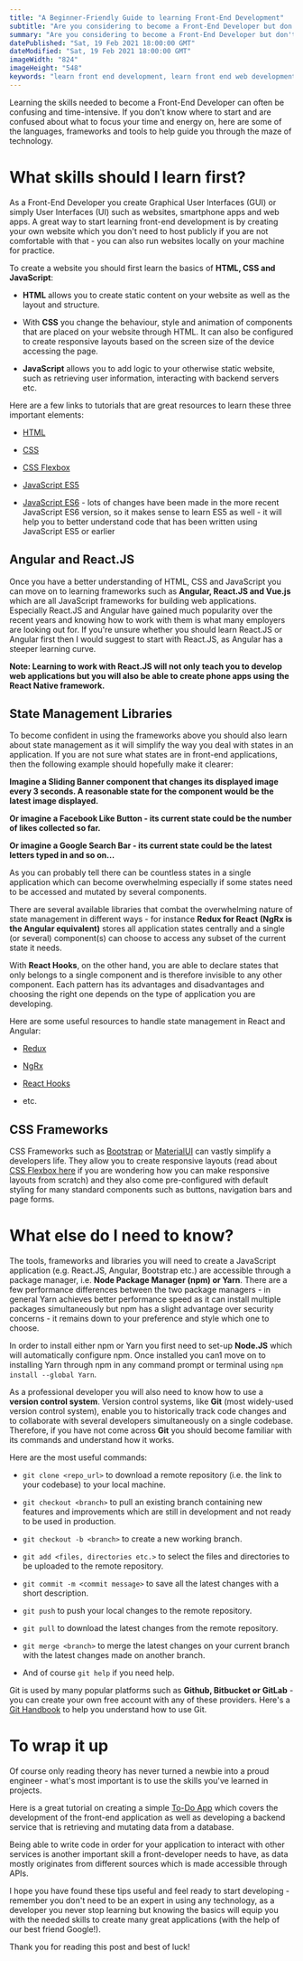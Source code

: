 ```yaml
---
title: "A Beginner-Friendly Guide to learning Front-End Development"
subtitle: "Are you considering to become a Front-End Developer but don't know where to start, or are you simply curious about the technical skills a developer needs, or would you simply like to understand how websites or apps are created? Here is a beginner-friendly guide on how to best approach your learning journey."
summary: "Are you considering to become a Front-End Developer but don't know where to start, or are you simply curious about the technical skills a developer needs, or would you simply like to understand how websites or apps are created? Here is a beginner-friendly guide on how to best approach your learning journey."
datePublished: "Sat, 19 Feb 2021 18:00:00 GMT"
dateModified: "Sat, 19 Feb 2021 18:00:00 GMT"
imageWidth: "824"
imageHeight: "548"
keywords: "learn front end development, learn front end web development, web development, front end development, tech, javascript, react js, angular, state management"
---
```


Learning the skills needed to become a Front-End Developer can often be confusing and time-intensive. If you don't know where to start and are confused about what to focus
your time and energy on, here are some of the languages, frameworks and tools to help guide you through the maze of technology.

<h1>What skills should I learn first?</h1>

As a Front-End Developer you create Graphical User Interfaces (GUI) or simply User Interfaces (UI) such as websites, smartphone apps and web apps.
A great way to start learning front-end development is by creating your own website which you don't need to host publicly if you are not comfortable with that -
you can also run websites locally on your machine for practice.

To create a website you should first learn the basics of **HTML, CSS and JavaScript**:

- **HTML** allows you to create static content on your website as well as the layout and structure.

- With **CSS** you change the behaviour, style and animation of components that are placed on your website through HTML. It can also be configured to create responsive layouts based on the screen size of the device accessing the page.

- **JavaScript** allows you to add logic to your otherwise static website, such as retrieving user information, interacting with backend servers etc.

Here are a few links to tutorials that are great resources to learn these three important elements:

- [HTML](https://www.w3schools.com/html/html_intro.asp)

- [CSS](https://www.w3schools.com/w3css/w3css_intro.asp)

- [CSS Flexbox](https://www.w3schools.com/css/css3_flexbox.asp)

- [JavaScript ES5](https://www.w3schools.com/js/js_es5.asp)

- [JavaScript ES6](https://www.w3schools.com/js/js_es6.asp) - lots of changes have been made in the more recent JavaScript ES6 version, so it makes sense to learn ES5 as well - it will help you to better understand code that has been written using JavaScript ES5 or earlier

<h2>Angular and React.JS</h2>

Once you have a better understanding of HTML, CSS and JavaScript you can move on to learning frameworks such as **Angular, React.JS and Vue.js** which are all JavaScript frameworks
for building web applications. Especially React.JS and Angular have gained much popularity over the recent years and knowing how to work with them is what many employers are looking out for.
If you're unsure whether you should learn React.JS or Angular first then I would suggest to start with React.JS, as Angular has a steeper learning curve.

**Note: Learning to work with React.JS will not only teach you to develop web applications but you will also be able to create phone apps using the React Native framework.**

<h2>State Management Libraries</h2>

To become confident in using the frameworks above you should also learn about state management as it will simplify the way you deal with states in an application.
If you are not sure what states are in front-end applications, then the following example should hopefully make it clearer:

**Imagine a Sliding Banner component that changes its displayed image every 3 seconds. A reasonable state for the component would be the latest image displayed.**

**Or imagine a Facebook Like Button - its current state could be the number of likes collected so far.**

**Or imagine a Google Search Bar - its current state could be the latest letters typed in and so on...**

As you can probably tell there can be countless states in a single application which can become overwhelming especially if some states need to be accessed and mutated
by several components.

There are several available libraries that combat the overwhelming nature of state management in different ways - for instance **Redux for React (NgRx is the Angular equivalent)** stores
all application states centrally and a single (or several) component(s) can choose to access any subset of the current state it needs.

With **React Hooks**, on the other hand, you are able to declare states that only belongs to a single component and is therefore invisible to any other component.
Each pattern has its advantages and disadvantages and choosing the right one depends on the type of application you are developing.

Here are some useful resources to handle state management in React and Angular:

- [Redux](https://react-redux.js.org/introduction/basic-tutorial)

- [NgRx](https://stackabuse.com/beginners-guide-to-ngrx-and-angular/)

- [React Hooks](https://reactjs.org/docs/hooks-intro.html)

- etc.

<h2>CSS Frameworks</h2>

CSS Frameworks such as [Bootstrap](https://getbootstrap.com/docs/4.0/getting-started/introduction/) or [MaterialUI](https://material-ui.com/getting-started/installation/) can vastly
simplify a developers life. They allow you to create responsive layouts (read about [CSS Flexbox here](https://www.w3schools.com/css/css3_flexbox.asp) if you are wondering how you can make
responsive layouts from scratch) and they also come pre-configured with default styling for many standard components such as buttons, navigation bars and page forms.

<h1>What else do I need to know?</h1>

The tools, frameworks and libraries you will need to create a JavaScript application (e.g. React.JS, Angular, Bootstrap etc.) are accessible through a package manager, i.e.
**Node Package Manager (npm) or Yarn**. There are a few performance differences between the two package managers - in general Yarn achieves better performance speed as it can install multiple
packages simultaneously but npm has a slight advantage over security concerns - it remains down to your preference and style which one to choose.

In order to install either npm or Yarn you first need to set-up **Node.JS** which will automatically configure npm. Once installed you can1 move on to installing Yarn through npm
in any command prompt or terminal using `npm install --global Yarn`.

As a professional developer you will also need to know how to use a **version control system**. Version control systems, like **Git** (most widely-used version control system), enable you
to historically track code changes and to collaborate with several developers simultaneously on a single codebase.
Therefore, if you have not come across **Git** you should become familiar with its commands and understand how it works.

Here are the most useful commands:

- `git clone <repo_url>` to download a remote repository (i.e. the link to your codebase) to your local machine.

- `git checkout <branch>` to pull an existing branch containing new features and improvements which are still in development and not ready to be used in production.

- `git checkout -b <branch>` to create a new working branch.

- `git add <files, directories etc.>` to select the files and directories to be uploaded to the remote repository.

- `git commit -m <commit message>` to save all the latest changes with a short description.

- `git push` to push your local changes to the remote repository.

- `git pull` to download the latest changes from the remote repository.

- `git merge <branch>` to merge the latest changes on your current branch with the latest changes made on another branch.

- And of course `git help` if you need help.

Git is used by many popular platforms such as **Github, Bitbucket or GitLab** - you can create your own free account with any of these providers.
Here's a [Git Handbook](https://guides.github.com/introduction/git-handbook/) to help you understand how to use Git.

<h1>To wrap it up</h1>

Of course only reading theory has never turned a newbie into a proud engineer - what's most important is to use the skills you've learned in projects.

Here is a great tutorial on creating a simple [To-Do App](https://material-ui.com/getting-started/installation/) which covers the development of the front-end application
as well as developing a backend service that is retrieving and mutating data from a database.

Being able to write code in order for your application to interact with other services is another important skill a front-developer needs to have, as data
mostly originates from different sources which is made accessible through APIs.

I hope you have found these tips useful and feel ready to start developing - remember you don't need to be an expert in using any technology, as a developer you
never stop learning but knowing the basics will equip you with the needed skills to create many great applications (with the help of our best friend Google!).

Thank you for reading this post and best of luck!
